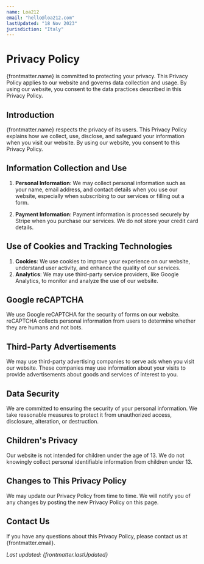 ```yaml
---
name: Loa212
email: "hello@loa212.com"
lastUpdated: "18 Nov 2023"
jurisdiction: "Italy"
---
```


# Privacy Policy

{frontmatter.name} is committed to protecting your privacy. This Privacy Policy applies to our website and governs data collection and usage. By using our website, you consent to the data practices described in this Privacy Policy.

## Introduction

{frontmatter.name} respects the privacy of its users. This Privacy Policy explains how we collect, use, disclose, and safeguard your information when you visit our website. By using our website, you consent to this Privacy Policy.

## Information Collection and Use

1. **Personal Information**: We may collect personal information such as your name, email address, and contact details when you use our website, especially when subscribing to our services or filling out a form.

2. **Payment Information**: Payment information is processed securely by Stripe when you purchase our services. We do not store your credit card details.

## Use of Cookies and Tracking Technologies

1. **Cookies**: We use cookies to improve your experience on our website, understand user activity, and enhance the quality of our services.
2. **Analytics**: We may use third-party service providers, like Google Analytics, to monitor and analyze the use of our website.

## Google reCAPTCHA

We use Google reCAPTCHA for the security of forms on our website. reCAPTCHA collects personal information from users to determine whether they are humans and not bots.

## Third-Party Advertisements

We may use third-party advertising companies to serve ads when you visit our website. These companies may use information about your visits to provide advertisements about goods and services of interest to you.

## Data Security

We are committed to ensuring the security of your personal information. We take reasonable measures to protect it from unauthorized access, disclosure, alteration, or destruction.

## Children's Privacy

Our website is not intended for children under the age of 13. We do not knowingly collect personal identifiable information from children under 13.

## Changes to This Privacy Policy

We may update our Privacy Policy from time to time. We will notify you of any changes by posting the new Privacy Policy on this page.

## Contact Us

If you have any questions about this Privacy Policy, please contact us at {frontmatter.email}.

_Last updated: {frontmatter.lastUpdated}_

